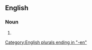 ==English==

===Noun===
{{head|en|noun form}}

# {{plural of|artilleryman|lang=en}}

[[Category:English plurals ending in "-en"]]
